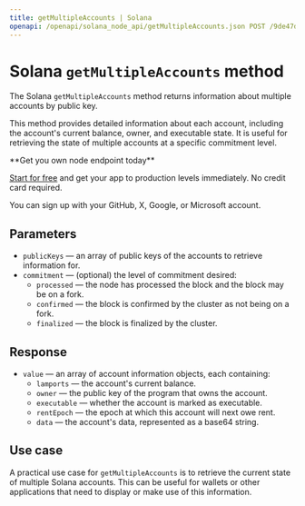 ---
title: getMultipleAccounts | Solana
openapi: /openapi/solana_node_api/getMultipleAccounts.json POST /9de47db917d4f69168e3fed02217d15b
---

# Solana `getMultipleAccounts` method

The Solana `getMultipleAccounts` method returns information about multiple accounts by public key.

This method provides detailed information about each account, including the account's current balance, owner, and executable state. It is useful for retrieving the state of multiple accounts at a specific commitment level.

<Check>
**Get you own node endpoint today**

[Start for free](https://console.chainstack.com/) and get your app to production levels immediately. No credit card required.

You can sign up with your GitHub, X, Google, or Microsoft account.
</Check>


## Parameters

* `publicKeys` — an array of public keys of the accounts to retrieve information for.
* `commitment` — (optional) the level of commitment desired:
  + `processed` — the node has processed the block and the block may be on a fork.
  + `confirmed` — the block is confirmed by the cluster as not being on a fork.
  + `finalized` — the block is finalized by the cluster.

## Response

* `value` — an array of account information objects, each containing:
  + `lamports` — the account's current balance.
  + `owner` — the public key of the program that owns the account.
  + `executable` — whether the account is marked as executable.
  + `rentEpoch` — the epoch at which this account will next owe rent.
  + `data` — the account's data, represented as a base64 string.

## Use case

A practical use case for `getMultipleAccounts` is to retrieve the current state of multiple Solana accounts. This can be useful for wallets or other applications that need to display or make use of this information.
